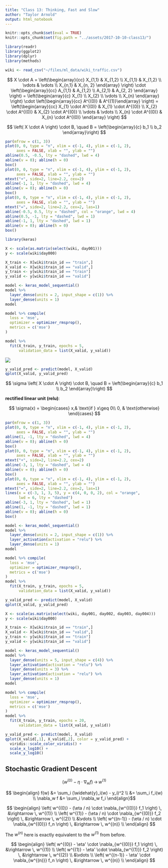 ```yaml
---
title: "Class 13: Thinking, Fast and Slow"
author: "Taylor Arnold"
output: html_notebook
---
```



```r
knitr::opts_chunk$set(eval = TRUE)
knitr::opts_chunk$set(fig.path = "../assets/2017-10-10-class13/")
```

```r
library(readr)
library(ggplot2)
library(dplyr)
library(methods)
```

```r
wiki <- read_csv("~/files/ml_data/wiki_traffic.csv")
```

$$  X \cdot A =
    \left(\begin{array}{cc} X_{1,1} & X_{1,2} \\
                           X_{1,1} & X_{1,2} \\
                           \vdots & \vdots \\
                           X_{n,1} & X_{n, 2} \end{array} \right) \cdot
    \left(\begin{array}{cc} A_{1,1} & A_{1,2} \\
                            A_{2,1} & A_{2, 2} \end{array} \right)
                            =
   \left(\begin{array}{c} X_{1} \\
                           X_{2} \\
                           \vdots \\
                           X_{n} \end{array} \right) \cdot
    \left(\begin{array}{cc} A^{(0)} & A^{(1)}\end{array} \right)
                            =
   \left(\begin{array}{cc} X_{1} \cdot A^{(0)} & X_{1} \cdot A^{(0)} \\
                           X_{2} \cdot A^{(0)} & X_{2} \cdot A^{(0)} \\
                           \vdots & \vdots \\
                           X_{n} \cdot A^{(0)} & X_{n} \cdot A^{(0)} \end{array} \right)
                        $$

$$ \left( X \cdot A \right) \cdot B, \quad B = \left(\begin{array}{c} b_1 \\ b_2 \end{array}\right) $$

```r
par(mfrow = c(1, 3))
plot(0, 0, type = "n", xlim = c(-1, 4), ylim = c(-1, 2),
     axes = FALSE, xlab = "", ylab = "")
abline(0.5, -0.5, lty = "dashed", lwd = 4)
abline(v = 0); abline(h = 0)
box()
plot(0, 0, type = "n", xlim = c(-1, 4), ylim = c(-1, 2),
     axes = FALSE, xlab = "", ylab = "")
mtext("+", side=2, line=2.2, cex=2)
abline(-1, 1, lty = "dashed", lwd = 4)
abline(v = 0); abline(h = 0)
box()
plot(0, 0, type = "n", xlim = c(-1, 4), ylim = c(-1, 2),
     axes = FALSE, xlab = "", ylab = "")
mtext("=", side=2, line=2.2, cex=2, las=1)
abline(-0.5, 0.5, lty = "dashed", col = "orange", lwd = 4)
abline(0.5, -1, lty = "dashed", lwd = 1)
abline(-1, 1, lty = "dashed", lwd = 1)
abline(v = 0); abline(h = 0)
box()
```


```r
library(keras)
```

```r
X <- scale(as.matrix(select(wiki, day001)))
y <- scale(wiki$day000)

X_train <- X[wiki$train_id == "train",]
X_valid <- X[wiki$train_id == "valid",]
y_train <- y[wiki$train_id == "train"]
y_valid <- y[wiki$train_id == "valid"]
```

```r
model <- keras_model_sequential()
model %>%
  layer_dense(units = 2, input_shape = c(1)) %>%
  layer_dense(units = 1)
model
```

```r
model %>% compile(
  loss = 'mse',
  optimizer = optimizer_rmsprop(),
  metrics = c('mse')
)
```

```r
model %>%
  fit(X_train, y_train, epochs = 5,
      validation_data = list(X_valid, y_valid))
```


![](img/tikz40.png)

```r
y_valid_pred <- predict(model, X_valid)
qplot(X_valid, y_valid_pred)
```

$$ \sigma \left( X \cdot A \right) \cdot B, \quad B =
    \left(\begin{array}{c} b_1 \\ b_2 \end{array}\right) $$

**rectified linear unit (relu)**:

$$ \sigma(x) =
\begin{cases}
    x,& \text{if } x\geq 0\\
    0,              & \text{otherwise}
\end{cases}  $$


```r
par(mfrow = c(1, 3))
plot(0, 0, type = "n", xlim = c(-1, 4), ylim = c(-1, 2),
     axes = FALSE, xlab = "", ylab = "")
abline(1, -1, lty = "dashed", lwd = 4)
abline(v = 0); abline(h = 0)
box()
plot(0, 0, type = "n", xlim = c(-1, 4), ylim = c(-1, 2),
     axes = FALSE, xlab = "", ylab = "")
mtext("+", side=2, line=2.2, cex=2)
abline(-3, 1, lty = "dashed", lwd = 4)
abline(v = 0); abline(h = 0)
box()
plot(0, 0, type = "n", xlim = c(-1, 4), ylim = c(-1, 2),
     axes = FALSE, xlab = "", ylab = "")
mtext("=", side=2, line=2.2, cex=2, las=1)
lines(x = c(-3, 1, 3, 5), y = c(4, 0, 0, 2), col = "orange",
      lwd = 6, lty = "dashed")
abline(-3, 1, lty = "dashed", lwd = 1)
abline(1, -1, lty = "dashed", lwd = 1)
abline(v = 0); abline(h = 0)
box()
```



```r
model <- keras_model_sequential()
model %>%
  layer_dense(units = 2, input_shape = c(1)) %>%
  layer_activation(activation = "relu") %>%
  layer_dense(units = 1)
model
```

```r
model %>% compile(
  loss = 'mse',
  optimizer = optimizer_rmsprop(),
  metrics = c('mse')
)
model %>%
  fit(X_train, y_train, epochs = 5,
      validation_data = list(X_valid, y_valid))
```

```r
y_valid_pred <- predict(model, X_valid)
qplot(X_valid, y_valid_pred)
```


```r
X <- scale(as.matrix(select(wiki, day001, day002, day003, day004)))
y <- scale(wiki$day000)

X_train <- X[wiki$train_id == "train",]
X_valid <- X[wiki$train_id == "valid",]
y_train <- y[wiki$train_id == "train"]
y_valid <- y[wiki$train_id == "valid"]
```

```r
model <- keras_model_sequential()
model %>%
  layer_dense(units = 5, input_shape = c(4)) %>%
  layer_activation(activation = "relu") %>%
  layer_dense(units = 3) %>%
  layer_activation(activation = "relu") %>%
  layer_dense(units = 1)
model
```

```r
model %>% compile(
  loss = 'mse',
  optimizer = optimizer_rmsprop(),
  metrics = c('mse')
)
model %>%
  fit(X_train, y_train, epochs = 20,
      validation_data = list(X_valid, y_valid))
```



```r
y_valid_pred <- predict(model, X_valid)
qplot(X_valid[,1], X_valid[,2], color = y_valid_pred) +
  viridis::scale_color_viridis() +
  scale_x_log10() +
  scale_y_log10()
```


## Stochastic Gradient Descent

$$ \left( w^{(0)} - \eta \cdot \nabla_w f \right) \, \rightarrow \, w^{(1)} $$

$$ \begin{align} f(w) &= \sum_i (\widehat{y}_i(w) - y_i)^2 \\
        &= \sum_i f_i(w) \\
        \nabla_w f &= \sum_i \nabla_w f_i
    \end{align}$$

$$
\begin{align}
\left( w^{(0)} - (\eta / n) \cdot \nabla_{w^{(0)}} f_1 \right) \, &\rightarrow \, w^{(1)} \\
\left( w^{(1)} - (\eta / n) \cdot \nabla_{w^{(0)}} f_2 \right) \, &\rightarrow \, w^{(2)} \\
&\vdots \\
\left( w^{(n-1)} - (\eta / n) \cdot \nabla_{w^{(0)}} f_n \right) \, &\rightarrow \, w^{(n)} \\
\end{align}
$$

The $w^{(n)}$ here is exactly equivalent to the $w^{(1)}$ from before.

$$
\begin{align}
\left( w^{(0)} - \eta' \cdot \nabla_{w^{(0)}} f_1 \right) \, &\rightarrow \, w^{(1)} \\
\left( w^{(1)} - \eta' \cdot \nabla_{w^{(1)}} f_2 \right) \, &\rightarrow \, w^{(2)} \\
&\vdots \\
\left( w^{(n-1)} - \eta' \cdot \nabla_{w^{(n)}} f_n \right) \, &\rightarrow \, w^{(n)} \\
\end{align}
$$




